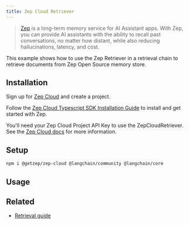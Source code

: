 ```yaml
---
title: Zep Cloud Retriever
---
```


> [Zep](https://www.getzep.com) is a long-term memory service for AI Assistant apps.
> With Zep, you can provide AI assistants with the ability to recall past conversations, no matter how distant,
> while also reducing hallucinations, latency, and cost.

This example shows how to use the Zep Retriever in a retrieval chain to retrieve documents from Zep Open Source memory store.

## Installation

Sign up for [Zep Cloud](https://app.getzep.com/) and create a project.

Follow the [Zep Cloud Typescript SDK Installation Guide](https://help.getzep.com/sdks) to install and get started with Zep.

You'll need your Zep Cloud Project API Key to use the ZepCloudRetriever. See the [Zep Cloud docs](https://help.getzep.com/projects) for more information.

## Setup


<IntegrationInstallTooltip/>

```bash npm
npm i @getzep/zep-cloud @langchain/community @langchain/core
```

## Usage


<ZepCloud />

## Related

- [Retrieval guide](/oss/langchain/retrieval)
